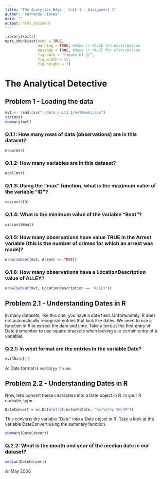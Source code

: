 ```yaml
---
title: "The Analytics Edge | Unit 1 - Assignment 1"
author: "Fernando Flores"
date: ""
output: html_document
---
```


```r
library(knitr)
opts_chunk$set(echo = TRUE, 
               warning = TRUE, #Make it FALSE for distribution
               message = TRUE, #Make it FALSE for distribution
               fig.path = "figure-u1-1/",
               fig.width = 12,
               fig.height = 7)
```


# The Analytical Detective


## Problem 1 - Loading the data

```r
mvt <- read.csv("./data_unit1_1/mvtWeek1.csv")
str(mvt)
summary(mvt)
```


### Q.1.1: How many rows of data (observations) are in this dataset?

```r
nrow(mvt)
```


### Q.1.2: How many variables are in this dataset?

```r
ncol(mvt)
```


### Q.1.3: Using the "max" function, what is the maximum value of the variable "ID"?

```r
max(mvt$ID)
```


### Q.1.4: What is the minimum value of the variable "Beat"?

```r
min(mvt$Beat)
```


### Q.1.5: How many observations have value TRUE in the Arrest variable (this is the number of crimes for which an arrest was made)?
```r
nrow(subset(mvt, Arrest == TRUE))
```


### Q.1.6: How many observations have a LocationDescription value of ALLEY?

```r
nrow(subset(mvt, LocationDescription == "ALLEY"))
```



## Problem 2.1 - Understanding Dates in R

In many datasets, like this one, you have a date field. Unfortunately, R does not automatically recognize entries that look like dates. We need to use a function in R to extract the date and time. Take a look at the first entry of Date (remember to use square brackets when looking at a certain entry of a variable).


### Q 2.1: In what format are the entries in the variable Date?

```r
mvt$Date[1]
```

A: Date format is `mm/dd/yy hh:mm`.


## Problem 2.2 - Understanding Dates in R

Now, let's convert these characters into a Date object in R. In your R 
console, type

```r
DateConvert = as.Date(strptime(mvt$Date, "%m/%d/%y %H:%M"))
```

This converts the variable "Date" into a Date object in R. Take a look at 
the variable DateConvert using the summary function.

```r
summary(DateConvert)
```


### Q.2.2: What is the month and year of the median date in our dataset? 
```r
median(DateConvert)
```

A: May 2006





```r

```
